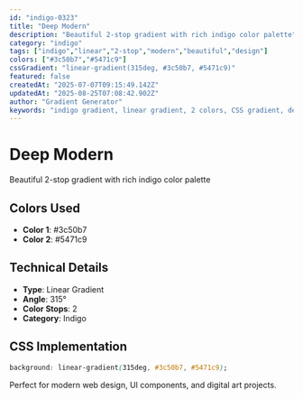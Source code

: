 ```yaml
---
id: "indigo-0323"
title: "Deep Modern"
description: "Beautiful 2-stop gradient with rich indigo color palette"
category: "indigo"
tags: ["indigo","linear","2-stop","modern","beautiful","design"]
colors: ["#3c50b7","#5471c9"]
cssGradient: "linear-gradient(315deg, #3c50b7, #5471c9)"
featured: false
createdAt: "2025-07-07T09:15:49.142Z"
updatedAt: "2025-08-25T07:08:42.902Z"
author: "Gradient Generator"
keywords: "indigo gradient, linear gradient, 2 colors, CSS gradient, design, #3c50b7, #5471c9"
---
```


# Deep Modern

Beautiful 2-stop gradient with rich indigo color palette

## Colors Used
- **Color 1**: #3c50b7
- **Color 2**: #5471c9

## Technical Details
- **Type**: Linear Gradient
- **Angle**: 315°
- **Color Stops**: 2
- **Category**: Indigo

## CSS Implementation
```css
background: linear-gradient(315deg, #3c50b7, #5471c9);
```

Perfect for modern web design, UI components, and digital art projects.
